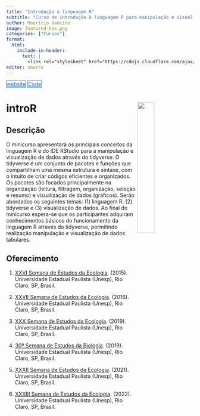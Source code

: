 ```yaml
---
title: "Introdução à linguagem R"
subtitle: "Curso de introdução à linguagem R para manipulação e visualização de dados."
author: Maurício Vancine
image: featured-hex.png
categories: ["Cursos"]
format:
  html:
    include-in-header: 
      text: |
        <link rel="stylesheet" href="https://cdnjs.cloudflare.com/ajax/libs/font-awesome/6.5.0/css/all.min.css">
editor: source
---
```


<div class="mt-4 d-flex flex-row flex-wrap gap-1 justify-content-left justify-content-sm-start" role="group" aria-label="Links">
  <a href="https://mauriciovancine.github.io/workshop-r-introduction/01_slides/slides" class="btn btn-custom text-capitalize" target="_blank"><i class="fas fa-link me-1"></i>website</a>
  <a href="https://github.com/mauriciovancine/workshop-r-introduction" class="btn btn-custom text-capitalize" target="_blank"><i class="fab fa-github me-1"></i>Code</a>
</div>

<style>
  .btn-custom {
    background-color: white;
    border: 1px solid #1c6cbe; /* Borda azul */
    color: #1c6cbe; /* Texto azul */
    transition: background-color 0.3s, color 0.3s;
  }
  .btn-custom:hover {
    background-color: #1c6cbe; /* Cor de fundo azul ao passar o mouse */
    color: white; /* Texto branco */
  }
</style>

# **introR** <img src="featured-hex.png" align="right" width="30%" min-width="120px"/>

## Descrição

O minicurso apresentará os principais conceitos da linguagem R e do IDE RStudio para a manipulação e visualização de dados através do tidyverse. O tidyverse é um conjunto de pacotes e funções que compartilham uma mesma estrutura e sintaxe, com o intuito de criar códigos eficientes e organizados. Os pacotes são focados principalmente na organização (leitura, filtragem, organização, seleção e resumo) e visualização de dados (gráficos). Serão abordados os seguintes temas: (1) linguagem R, (2) tidyverse e (3) visualização de dados. Ao final do minicurso espera-se que os participantes adquiram conhecimentos básicos do funcionamento da linguagem R através do tidyverse, permitindo realização manipulação e visualização de dados tabulares.

## Oferecimento

1. [XXVI Semana de Estudos da Ecologia](https://www.instagram.com/seecologiaunesp). (2015). Universidade Estadual Paulista (Unesp), Rio Claro, SP, Brasil.

1. [XXVII Semana de Estudos da Ecologia](https://www.instagram.com/seecologiaunesp). (2016). Universidade Estadual Paulista (Unesp), Rio Claro, SP, Brasil.

1. [XXX Semana de Estudos da Ecologia](https://www.instagram.com/seecologiaunesp). (2019). Universidade Estadual Paulista (Unesp), Rio Claro, SP, Brasil.

1. [30ª Semana de Estudos da Biologia](https://www.instagram.com/sebio.rc). (2019). Universidade Estadual Paulista (Unesp), Rio Claro, SP, Brasil.

1. [XXXII Semana de Estudos da Ecologia](https://www.instagram.com/seecologiaunesp). (2021). Universidade Estadual Paulista (Unesp), Rio Claro, SP, Brasil.

1. [XXXIII Semana de Estudos da Ecologia](https://www.instagram.com/seecologiaunesp). (2022). Universidade Estadual Paulista (Unesp), Rio Claro, SP, Brasil.
